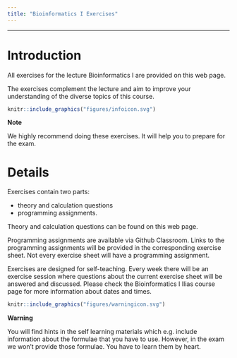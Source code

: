 ```yaml
---
title: "Bioinformatics I Exercises"
---
```


---------------------------------

# Introduction

All exercises for the lecture Bioinformatics I are provided on this web page.

The exercises complement the lecture and aim to improve your understanding of the diverse topics of this course.

:::: {#explaining .message-box }

::: {#note-exp .note-header}
```r
knitr::include_graphics("figures/infoicon.svg")
```
**Note**
:::
::: {#note-exp .note-body}


We highly recommend doing these exercises. It will help you to prepare for the 
exam.

:::


::::

# Details

Exercises contain two parts:

- theory and calculation questions 
- programming assignments.

Theory and calculation questions can be found on this web page.

Programming assignments are available via Github Classroom. Links to the programming assignments will be provided in the corresponding exercise sheet.
Not every exercise sheet will have a programming assignment.

Exercises are designed for self-teaching. Every week there will be an exercise session where questions about the current exercise sheet will be answered and discussed. Please check the Bioinformatics I Ilias course page for more information about dates and times.

:::: {#explaining .warning-box }

::: {#note-exp .warning-header}
```r
knitr::include_graphics("figures/warningicon.svg")
```
**Warning**
:::
::: {#note-exp .note-body}

You will find hints in the self learning materials which e.g. include information
about the formulae that you have to use.
However, in the exam we won't provide those formulae. You have to learn them by heart.

:::


::::

